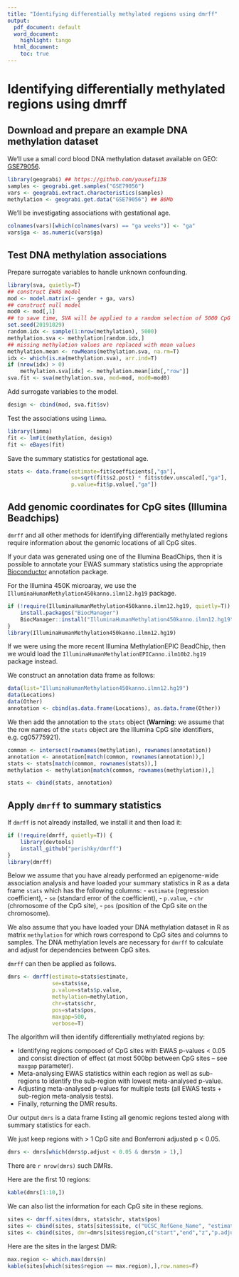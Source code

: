 ```yaml
---
title: "Identifying differentially methylated regions using dmrff"
output:
  pdf_document: default
  word_document:
    highlight: tango
  html_document:
    toc: true
---
```


# Identifying differentially methylated regions using dmrff

## Download and prepare an example DNA methylation dataset

We'll use a small cord blood DNA methylation dataset
available on GEO: [GSE79056](https://www.ncbi.nlm.nih.gov/geo/query/acc.cgi?acc=GSE79056).

```r
library(geograbi) ## https://github.com/yousefi138
samples <- geograbi.get.samples("GSE79056")
vars <- geograbi.extract.characteristics(samples)
methylation <- geograbi.get.data("GSE79056") ## 86Mb
```

We'll be investigating associations with gestational age.
```r
colnames(vars)[which(colnames(vars) == "ga weeks")] <- "ga"
vars$ga <- as.numeric(vars$ga)
```

## Test DNA methylation associations 

Prepare surrogate variables to handle unknown confounding.
```r
library(sva, quietly=T)
## construct EWAS model
mod <- model.matrix(~ gender + ga, vars)
## construct null model
mod0 <- mod[,1]
## to save time, SVA will be applied to a random selection of 5000 CpG sites
set.seed(20191029)
random.idx <- sample(1:nrow(methylation), 5000)
methylation.sva <- methylation[random.idx,]
## missing methylation values are replaced with mean values
methylation.mean <- rowMeans(methylation.sva, na.rm=T)
idx <- which(is.na(methylation.sva), arr.ind=T)
if (nrow(idx) > 0)
    methylation.sva[idx] <- methylation.mean[idx[,"row"]]
sva.fit <- sva(methylation.sva, mod=mod, mod0=mod0)
```

Add surrogate variables to the model.
```r
design <- cbind(mod, sva.fit$sv)
```

Test the associations using `limma`. 
```r
library(limma)
fit <- lmFit(methylation, design)
fit <- eBayes(fit)
```

Save the summary statistics for gestational age.
```r
stats <- data.frame(estimate=fit$coefficients[,"ga"],
                    se=sqrt(fit$s2.post) * fit$stdev.unscaled[,"ga"],
                    p.value=fit$p.value[,"ga"])
```

## Add genomic coordinates for CpG sites (Illumina Beadchips)

`dmrff` and all other methods for identifying differentially methylated regions
require information about the genomic locations of all CpG sites. 

If your data was generated using one of the Illumina BeadChips, then it is possible
to annotate your EWAS summary statistics using the appropriate
[Bioconductor](https://www.bioconductor.org/) annotation package.

For the Illumina 450K microaray, we use the
`IlluminaHumanMethylation450kanno.ilmn12.hg19` package.

```r
if (!require(IlluminaHumanMethylation450kanno.ilmn12.hg19, quietly=T)) {
    install.packages("BiocManager")
    BiocManager::install("IlluminaHumanMethylation450kanno.ilmn12.hg19")
}
library(IlluminaHumanMethylation450kanno.ilmn12.hg19)
```

If we were using the more recent Illumina MethylationEPIC BeadChip,
then we would load the `IlluminaHumanMethylationEPICanno.ilm10b2.hg19` package instead.

We construct an annotation data frame as follows:
```r
data(list="IlluminaHumanMethylation450kanno.ilmn12.hg19")
data(Locations)
data(Other)
annotation <- cbind(as.data.frame(Locations), as.data.frame(Other))
```

We then add the annotation to the `stats` object
(**Warning**: we assume that the row names of the `stats` object
are the Illumina CpG site identifiers, e.g. cg05775921).

```r
common <- intersect(rownames(methylation), rownames(annotation))
annotation <- annotation[match(common, rownames(annotation)),]
stats <- stats[match(common, rownames(stats)),]
methylation <- methylation[match(common, rownames(methylation)),]

stats <- cbind(stats, annotation)
```

## Apply `dmrff` to summary statistics

If `dmrff` is not already installed, we install it and then load it:

```r
if (!require(dmrff, quietly=T)) {
    library(devtools)
    install_github("perishky/dmrff")
}
library(dmrff)
```

Below we assume that you have already performed an epigenome-wide association analysis
and have loaded your summary statistics in R as a data frame `stats`
which has the following columns:
- `estimate` (regression coefficient),
- `se` (standard error of the coefficient),
- `p.value`,
- `chr` (chromosome of the CpG site),
- `pos` (position of the CpG site on the chromosome).

We also assume that you have loaded your DNA methylation dataset in R as matrix `methylation`
for which rows correspond to CpG sites and columns to samples.
The DNA methylation levels are necessary for `dmrff` to calculate
and adjust for dependencies between CpG sites.

`dmrff` can then be applied as follows.
```r
dmrs <- dmrff(estimate=stats$estimate,
              se=stats$se,
              p.value=stats$p.value,
              methylation=methylation,
              chr=stats$chr,
              pos=stats$pos,
              maxgap=500,
              verbose=T)
```

The algorithm will then identify differentially methylated regions by:

* Identifying regions composed of CpG sites with EWAS p-values < 0.05 and consist direction of effect (at most 500bp between CpG sites -- see `maxgap` parameter).
* Meta-analysing EWAS statistics within each region as well as sub-regions to identify the sub-region with lowest meta-analysed p-value.
* Adjusting meta-analysed p-values for multiple tests (all EWAS tests + sub-region meta-analysis tests).
* Finally, returning the DMR results.

Our output `dmrs` is a data frame listing all genomic regions tested
along with summary statistics for each.

We just keep regions with > 1 CpG site and Bonferroni adjusted p < 0.05.
```r
dmrs <- dmrs[which(dmrs$p.adjust < 0.05 & dmrs$n > 1),]
```
There are `r nrow(dmrs)` such DMRs.

Here are the first 10 regions:

```r
kable(dmrs[1:10,])
```

We can also list the information for each CpG site in these regions.

```r
sites <- dmrff.sites(dmrs, stats$chr, stats$pos)
sites <- cbind(sites, stats[sites$site, c("UCSC_RefGene_Name", "estimate", "p.value")])
sites <- cbind(sites, dmr=dmrs[sites$region,c("start","end","z","p.adjust")])
```

Here are the sites in the largest DMR:

```r
max.region <- which.max(dmrs$n)
kable(sites[which(sites$region == max.region),],row.names=F)
```

